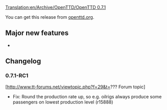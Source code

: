 [[Translation:en/Archive/OpenTTD/OpenTTD 0.7.1]]
{{en/Archive/OpenTTD/NaviPrevNext|prev=en/Archive/OpenTTD/OpenTTD 0.7.0|next=en/Archive/Lists/Roadmap 1.0|date=TBD}}

You can get this release from [http://www.openttd.org/download-stable/0.7.0 openttd.org].

==Major new features==

* 

==Changelog==

===0.7.1-RC1===

[http://www.tt-forums.net/viewtopic.php?f=29&t=??? Forum topic]

* Fix: Round the production rate up, so e.g. oilrigs always produce some passengers on lowest production level {{en/Flyspray|2772}} (r15888)